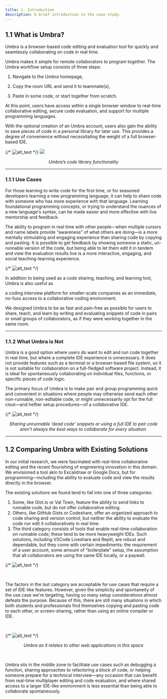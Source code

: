 ---
title: 1. Introduction
description: A brief introduction to the case study.
---

<ViewTransitions />

## 1.1 What is Umbra?

Umbra is a browser-based code editing and evaluation tool for quickly and seamlessly collaborating on code in real time.

Umbra makes it simple for remote collaborators to program together. The Umbra workflow setup consists of three steps:

1. Navigate to the Umbra homepage,

2. Copy the room URL and send it to teammate(s),

3. Paste in some code, or start together from scratch.

At this point, users have access within a single browser window to real-time collaborative editing, secure code evaluation, and support for multiple programming languages.

With the optional creation of an Umbra account, users also gain the ability to save pieces of code in a personal library for later use. This provides a degree of convenience without necessitating the weight of a full browser-based IDE.

{/* ![alt_text](./src/images/library-3.gif "Code Library Functionality") */}
<img src="https://cdn.discordapp.com/attachments/1191997540216864818/1192202376866693192/awareness-demo.gif?ex=65a837fc&is=6595c2fc&hm=9d8e43d3400b9efd74f57657979f1228f7e3770acca9c1473c757d848226e49c&" />
<p align="center"><em>Umbra’s code library functionality</em></p>

---

### 1.1.1 Use Cases

For those learning to write code for the first time, or for seasoned developers learning a new programming language, it can help to share code with someone who has more experience with that language. Learning foundational programming concepts, or trying to understand the nuances of a new language's syntax, can be made easier and more effective with live mentorship and feedback.

The ability to program in real time with other people—when multiple cursors and name labels provide “awareness” of what others are doing—is a more mentally stimulating and engaging experience than sharing code by copying and pasting. It is possible to get feedback by showing someone a static, un-runnable version of the code, but being able to let them edit it in tandem and view the evaluation results live is a more interactive, engaging, and social teaching-learning experience.

{/* ![alt_text](./src/images/awareness.png "image_tooltip") */}
<Picture src="./src/images/awareness.png" alt="image_tooltip" />

In addition to being used as a code sharing, teaching, and learning tool, Umbra is also useful as

a coding interview platform for smaller-scale companies as an immediate, no-fuss access to a collaborative coding environment.

We designed Umbra to be as fast and pain-free as possible for users to share, teach, and learn by writing and evaluating snippets of code in pairs or small groups of collaborators, as if they were working together in the same room.

---

### 1.1.2 What Umbra is Not

Umbra is a good option where users do want to edit and run code together in real time, but where a complete IDE experience is unnecessary. It does not provide features such as a terminal or a browser-based file system, so it is not suitable for collaboration on a full-fledged software project. Instead, it is ideal for spontaneously collaborating on individual files, functions, or specific pieces of code logic.

The primary focus of Umbra is to make pair and group programming quick and convenient in situations where people may otherwise send each other non-runnable, non-editable code, or might unnecessarily opt for the full clout—and heftier setup procedures—of a collaborative IDE.

{/* ![alt_text](./src/images/image23.png "image_tooltip") */}
<Picture src="./src/images/image23.png" alt="image_tooltip" />

<p align="center"><em>Sharing unrunnable ‘dead code’ snippets or using a full IDE to pair code aren’t always the best ways to collaborate for every situation.</em></p>

---

## 1.2 Comparing Umbra with Existing Solutions

In our initial research, we were fascinated with real-time collaborative editing and the recent flourishing of engineering innovation in this domain. We envisioned a tool akin to Excalidraw or Google Docs, but for programming—including the ability to evaluate code and view the results directly in the browser.

The existing solutions we found tend to fall into one of three categories:

1. Some, like Glot.io or Val Town, feature the ability to send links to runnable code, but do not offer collaborative editing.
2. Others, like GitHub Gists or Codeshare, offer an organized approach to code sharing and version control, but neither the ability to evaluate the code nor edit it collaboratively in real time.
3. The third category consists of tools that enable real-time collaboration on runnable code; these tend to be more heavyweight IDEs. Such solutions, including VSCode Liveshare and Replit, are robust and dependable, but they come with certain impediments: the requirement of a user account, some amount of "boilerplate" setup, the assumption that all collaborators are using the same IDE locally, or a paywall.

{/* ![alt_text](./src/images/image25.png "image_tooltip") */}
<Picture src="./src/images/image25.png" alt="image_tooltip" />

&nbsp;

The factors in the last category are acceptable for use cases that require a set of IDE-like features. However, given the simplicity and spontaneity of the use case we're targeting, having so many setup considerations almost defeats the purpose. Because of this, there are still many situations in which both students and professionals find themselves copying and pasting code to each other, or screen-sharing, rather than using an online compiler or IDE.

&nbsp;

{/* ![alt_text](./src/images/image28.png "image_tooltip") */}
<Picture src="./src/images/image28.png" alt="image_tooltip" />

<p align="center"><em>Umbra as it relates to other web applications in this space</em></p>

&nbsp;

Umbra sits in the middle zone to facilitate use cases such as debugging a function, sharing approaches to refactoring a block of code, or helping someone prepare for a technical interview—any occasion that can benefit from real-time multiplayer editing and code evaluation, and where shared access to a larger IDE-like environment is less essential than being able to collaborate spontaneously.
